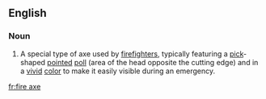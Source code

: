 ==English==
===Noun===
{{wikipedia}}
{{en-noun|head=[[fire]] [[axe]]}}
# A special type of axe used by [[firefighter]]s, typically featuring a [[pick]]-shaped [[pointed]] [[poll]] (area of the head opposite the cutting edge) and in a [[vivid]] [[color]] to make it easily visible during an emergency.

[[fr:fire axe]]